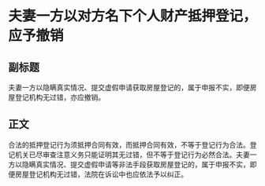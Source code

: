 # 夫妻一方以对方名下个人财产抵押登记，应予撤销
## 副标题
夫妻一方以隐瞒真实情况、提交虚假申请获取房屋登记的，属于申报不实，即便房屋登记机构无过错，亦应撤销。
## 正文
合法的抵押登记行为须抵押合同有效，而抵押合同有效，不等于登记行为合法。登记机关已尽审查注意义务只能证明其无过错，但不等于登记行为必然合法。夫妻一方以隐瞒真实情况、提交虚假申请等非法手段获取房屋登记的，属于申报不实，即便房屋登记机构无过错，法院在诉讼中也应依法予以纠正。